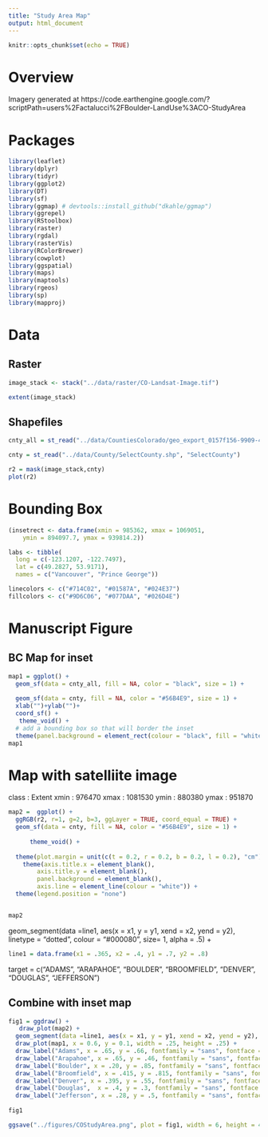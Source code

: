 ```yaml
---
title: "Study Area Map"
output: html_document
---
```


```r
knitr::opts_chunk$set(echo = TRUE)
```

# Overview

Imagery generated at https://code.earthengine.google.com/?scriptPath=users%2Factalucci%2FBoulder-LandUse%3ACO-StudyArea

# Packages
```r
library(leaflet)
library(dplyr)
library(tidyr)
library(ggplot2)
library(DT)
library(sf)
library(ggmap) # devtools::install_github("dkahle/ggmap")
library(ggrepel)
library(RStoolbox)
library(raster)
library(rgdal)
library(rasterVis)
library(RColorBrewer)
library(cowplot)
library(ggspatial)
library(maps)
library(maptools)
library(rgeos)
library(sp)
library(mapproj)
```



# Data

## Raster
```r
image_stack <- stack("../data/raster/CO-Landsat-Image.tif")
```

```r
extent(image_stack)
```

## Shapefiles
```r
cnty_all = st_read("../data/CountiesColorado/geo_export_0157f156-9909-4840-9dbd-5977cc5588c1.shp", "geo_export_0157f156-9909-4840-9dbd-5977cc5588c1") 
```


```r
cnty = st_read("../data/County/SelectCounty.shp", "SelectCounty") 
```

```r
r2 = mask(image_stack,cnty)
plot(r2)
```
# Bounding Box
```r
(insetrect <- data.frame(xmin = 985362, xmax = 1069051,
    ymin = 894097.7, ymax = 939814.2))
```




```r
labs <- tibble(
  long = c(-123.1207, -122.7497),
  lat = c(49.2827, 53.9171),
  names = c("Vancouver", "Prince George")) 
```

```r
linecolors <- c("#714C02", "#01587A", "#024E37")
fillcolors <- c("#9D6C06", "#077DAA", "#026D4E")
```




# Manuscript Figure

## BC Map for inset
```r
map1 = ggplot() + 
  geom_sf(data = cnty_all, fill = NA, color = "black", size = 1) +
  
  geom_sf(data = cnty, fill = NA, color = "#56B4E9", size = 1) +
  xlab("")+ylab("")+
  coord_sf() +
   theme_void() +
  # add a bounding box so that will border the inset
  theme(panel.background = element_rect(colour = "black", fill = "white", size = 0.5))
map1
```

# Map  with satelliite image
class      : Extent 
xmin       : 976470 
xmax       : 1081530 
ymin       : 880380 
ymax       : 951870 

```r
map2 =  ggplot() + 
  ggRGB(r2, r=1, g=2, b=3, ggLayer = TRUE, coord_equal = TRUE) +
  geom_sf(data = cnty, fill = NA, color = "#56B4E9", size = 1) +
  
      theme_void() +
  
  theme(plot.margin = unit(c(t = 0.2, r = 0.2, b = 0.2, l = 0.2), "cm")) +
    theme(axis.title.x = element_blank(),
        axis.title.y = element_blank(),
        panel.background = element_blank(), 
        axis.line = element_line(colour = "white")) +
  theme(legend.position = "none") 


map2
```
geom_segment(data =line1, aes(x = x1, y = y1, xend = x2, yend = y2), linetype = "dotted",  colour = "#000080", size= 1, alpha = .5) +
```r
line1 = data.frame(x1 = .365, x2 = .4, y1 = .7, y2 = .8)
```
target = c("ADAMS", "ARAPAHOE", "BOULDER", "BROOMFIELD", "DENVER", "DOUGLAS", "JEFFERSON")

## Combine with inset map
```r
fig1 = ggdraw() +
   draw_plot(map2) +
  geom_segment(data =line1, aes(x = x1, y = y1, xend = x2, yend = y2),   colour = "black", size= 1) +
  draw_plot(map1, x = 0.6, y = 0.1, width = .25, height = .25) +
  draw_label("Adams", x = .65, y = .66, fontfamily = "sans", fontface = "bold", color = "white", size = 8) +
  draw_label("Arapahoe", x = .65, y = .46, fontfamily = "sans", fontface = "bold", color = "white", size = 8) +
  draw_label("Boulder", x = .20, y = .85, fontfamily = "sans", fontface = "bold", color = "white", size = 8) +
  draw_label("Broomfield", x = .415, y = .815, fontfamily = "sans", fontface = "bold", color = "black", size = 8) +
  draw_label("Denver", x = .395, y = .55, fontfamily = "sans", fontface = "bold", color = "white", size = 8) +
  draw_label("Douglas",  x = .4, y = .3, fontfamily = "sans", fontface = "bold", color = "white", size = 8) +
  draw_label("Jefferson", x = .28, y = .5, fontfamily = "sans", fontface = "bold", color = "white", size = 8) 
 
fig1
```

```r
ggsave("../figures/COStudyArea.png", plot = fig1, width = 6, height = 4, units= "in", dpi = 600)
```
